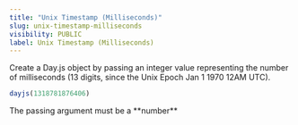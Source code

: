 ```yaml
---
title: "Unix Timestamp (Milliseconds)"
slug: unix-timestamp-milliseconds
visibility: PUBLIC
label: Unix Timestamp (Milliseconds)
---
```


Create a Day.js object by passing an integer value representing the number of milliseconds (13 digits, since the Unix Epoch Jan 1 1970 12AM UTC).

```js
dayjs(1318781876406)
```

<Callout type="info">
The passing argument must be a **number**
</Callout>
